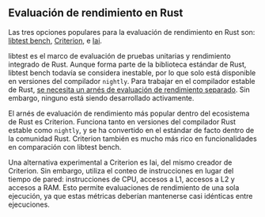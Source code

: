 ## Evaluación de rendimiento en Rust

Las tres opciones populares para la evaluación de rendimiento en Rust son:
[libtest bench](/es/learn/benchmarking/rust/libtest-bench/),
[Criterion](/es/learn/benchmarking/rust/criterion/), e
[Iai](/es/learn/benchmarking/rust/iai/).

libtest es el marco de evaluación de pruebas unitarias y rendimiento integrado de Rust.
Aunque forma parte de la biblioteca estándar de Rust, libtest bench todavía se considera inestable,
por lo que solo está disponible en versiones del compilador `nightly`.
Para trabajar en el compilador estable de Rust,
[se necesita un arnés de evaluación de rendimiento separado](https://github.com/bluss/bencher).
Sin embargo, ninguno está siendo desarrollado activamente.

El arnés de evaluación de rendimiento más popular dentro del ecosistema de Rust es Criterion.
Funciona tanto en versiones del compilador Rust estable como `nightly`,
y se ha convertido en el estándar de facto dentro de la comunidad Rust.
Criterion también es mucho más rico en funcionalidades en comparación con libtest bench.

Una alternativa experimental a Criterion es Iai, del mismo creador de Criterion.
Sin embargo, utiliza el conteo de instrucciones en lugar del tiempo de pared:
instrucciones de CPU, accesos a L1, accesos a L2 y accesos a RAM.
Esto permite evaluaciones de rendimiento de una sola ejecución,
ya que estas métricas deberían mantenerse casi idénticas entre ejecuciones.